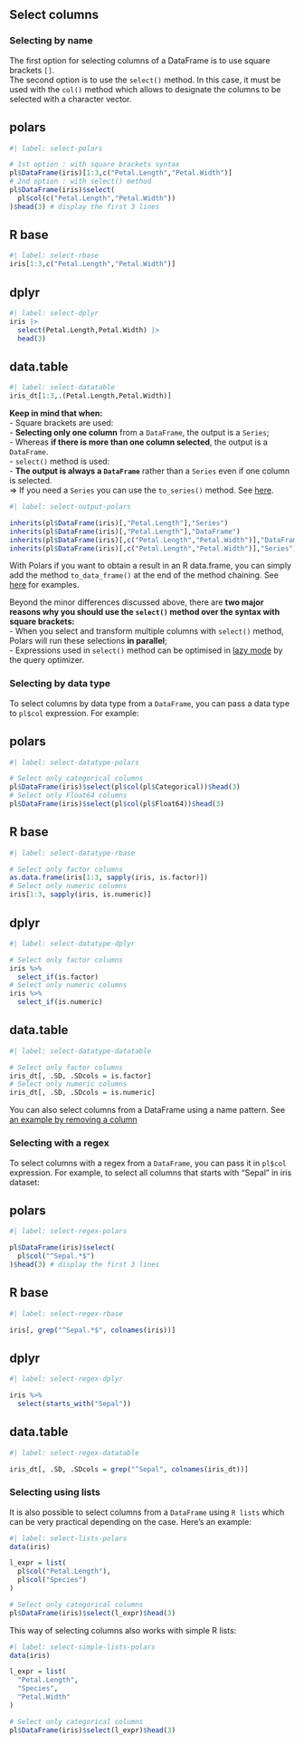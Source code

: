 ## Select columns

### Selecting by name

The first option for selecting columns of a DataFrame is to use square brackets `[]`.  
The second option is to use the `select()` method. In this case, it must be used with the `col()` method which allows to designate the columns to be selected with a character vector.

::: {.panel-tabset}
## polars

```r
#| label: select-polars

# 1st option : with square brackets syntax
pl$DataFrame(iris)[1:3,c("Petal.Length","Petal.Width")] 
# 2nd option : with select() method
pl$DataFrame(iris)$select(
  pl$col(c("Petal.Length","Petal.Width"))
)$head(3) # display the first 3 lines
```

## R base

```r
#| label: select-rbase
iris[1:3,c("Petal.Length","Petal.Width")] 
```

## dplyr

```r
#| label: select-dplyr
iris |>
  select(Petal.Length,Petal.Width) |>
  head(3)
```

## data.table

```r
#| label: select-datatable
iris_dt[1:3,.(Petal.Length,Petal.Width)]
```
:::

**Keep in mind that when:**  
- Square brackets are used:  
    - **Selecting only one column** from a `DataFrame`, the output is a `Series`;  
    - Whereas **if there is more than one column selected**, the output is a `DataFrame`.  
- `select()` method is used:  
    - **The output is always a `DataFrame`** rather than a `Series` even if one column is selected.  
    => If you need a `Series` you can use the `to_series()` method. See [here](#get-series-from-dataFrame).

```r
#| label: select-output-polars

inherits(pl$DataFrame(iris)[,"Petal.Length"],"Series")
inherits(pl$DataFrame(iris)[,"Petal.Length"],"DataFrame")
inherits(pl$DataFrame(iris)[,c("Petal.Length","Petal.Width")],"DataFrame")
inherits(pl$DataFrame(iris)[,c("Petal.Length","Petal.Width")],"Series")
```

With Polars if you want to obtain a result in an R data.frame, you can simply add the method `to_data_frame()` at the end of the method chaining. See [here](#from-seriesdataframes-to-vectordata.frames) for examples.

::: {.callout-tip}
Beyond the minor differences discussed above, there are **two major reasons why you should use the `select()` method over the syntax with square brackets:**  
- When you select and transform multiple columns with `select()` method, Polars will run these selections **in parallel**;  
- Expressions used in `select()` method can be optimised in [lazy mode](#introduction-to-lazy-mode) by the query optimizer.
:::

### Selecting by data type

To select columns by data type from a `DataFrame`, you can pass a data type to `pl$col` expression.
For example:

::: {.panel-tabset}
## polars

```r
#| label: select-datatype-polars

# Select only categorical columns
pl$DataFrame(iris)$select(pl$col(pl$Categorical))$head(3) 
# Select only Float64 columns
pl$DataFrame(iris)$select(pl$col(pl$Float64))$head(3)
```

## R base

```r
#| label: select-datatype-rbase

# Select only factor columns
as.data.frame(iris[1:3, sapply(iris, is.factor)])
# Select only numeric columns
iris[1:3, sapply(iris, is.numeric)]
```

## dplyr

```r
#| label: select-datatype-dplyr

# Select only factor columns
iris %>% 
  select_if(is.factor)
# Select only numeric columns
iris %>% 
  select_if(is.numeric)
```

## data.table

```r
#| label: select-datatype-datatable

# Select only factor columns
iris_dt[, .SD, .SDcols = is.factor]
# Select only numeric columns
iris_dt[, .SD, .SDcols = is.numeric]
```
:::

::: {.callout-note}
You can also select columns from a DataFrame using a name pattern. See [an example by removing a column](#removing-by-name-pattern)
:::

### Selecting with a regex

To select columns with a regex from a `DataFrame`, you can pass it in `pl$col` expression.
For example, to select all columns that starts with "Sepal" in iris dataset:  

::: {.panel-tabset}
## polars

```r
#| label: select-regex-polars

pl$DataFrame(iris)$select(
  pl$col("^Sepal.*$")
)$head(3) # display the first 3 lines

```

## R base

```r
#| label: select-regex-rbase

iris[, grep("^Sepal.*$", colnames(iris))]
```

## dplyr

```r
#| label: select-regex-dplyr

iris %>%
  select(starts_with("Sepal"))
```

## data.table

```r
#| label: select-regex-datatable

iris_dt[, .SD, .SDcols = grep("^Sepal", colnames(iris_dt))]
```
:::

### Selecting using lists

It is also possible to select columns from a `DataFrame` using `R lists` which can be very practical depending on the case. Here's an example:

```r
#| label: select-lists-polars
data(iris)

l_expr = list(
  pl$col("Petal.Length"),
  pl$col("Species")
)

# Select only categorical columns
pl$DataFrame(iris)$select(l_expr)$head(3) 
```
This way of selecting columns also works with simple R lists:

```r
#| label: select-simple-lists-polars
data(iris)

l_expr = list(
  "Petal.Length",
  "Species",
  "Petal.Width"
)

# Select only categorical columns
pl$DataFrame(iris)$select(l_expr)$head(3) 
```


